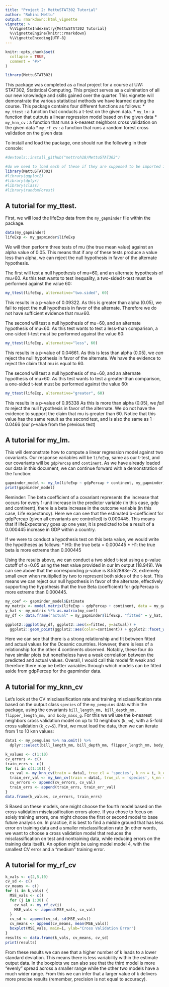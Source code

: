 ```yaml
---
title: "Project 2: MettuSTAT302 Tutorial"
author: "Rohini Mettu"
output: rmarkdown::html_vignette
vignette: >
  %\VignetteIndexEntry{MettuSTAT302 Tutorial}
  %\VignetteEngine{knitr::rmarkdown}
  %\VignetteEncoding{UTF-8}
---
```


```r
knitr::opts_chunk$set(
  collapse = TRUE,
  comment = "#>"
)
```

```r
library(MettuSTAT302)
```

This package was completed as a final project for a course at UW: STAT302, Statistical Computing. This project serves as a culmination of all our new knowledge and skills gained over the quarter. This vignette will demonstrate the various statistical methods we have learned during the course. This package contains four different functions as follows:
* ```my_ttest``` : a function that conducts a t-test on the given data.
* ```my_lm``` : a function that outputs a linear regression model based on the given data
* ```my_knn_cv``` : a function that runs a k-nearest neighbors cross validation on the given data
* ```my_rf_cv``` : a function that runs a random forest cross validation on the given data

To install and load the package, one should run the following in their console:
```r
#devtools::install_github("mettroh18/MettuSTAT302")

#do we need to load each of these if they are supposed to be imported into the package itself?
library(MettuSTAT302)
#library(ggplot2)
#library(dplyr)
#library(class)
#library(randomForest)
```

## A tutorial for my_ttest.

First, we will load the lifeExp data from the ```my_gapminder``` file within the package.
```r
data(my_gapminder)
lifeExp <- my_gapminder$lifeExp
```

We will then perform three tests of mu (the true mean value) against an alpha value of 0.05. This means that if any of these tests produce a value less than alpha, we can reject the null hypothesis in favor of the alternate hypothesis. 

The first will test a null hypothesis of mu=60, and an alternate hypothesis of mu≠60. As this test wants to test inequality, a two-sided t-test must be performed against the value 60:

```r
my_ttest(lifeExp, alternative="two.sided", 60)
```
This results in a p-value of 0.09322. As this is greater than alpha (0.05), we fail to reject the null hypothesis in favor of the alternate. Therefore we do not have sufficient evidence that mu≠60.

The second will test a null hypothesis of mu=60, and an alternate hypothesis of mu<60. As this test wants to test a less-than comparison, a one-sided t-test must be performed against the value 60:

```r
my_ttest(lifeExp, alternative="less", 60)
```
This results in a p-value of 0.04661. As this is less than alpha (0.05), we *can* reject the null hypothesis in favor of the alternate. We have the evidence to reject the claim that mu is equal to 60.

The second will test a null hypothesis of mu=60, and an alternate hypothesis of mu>60. As this test wants to test a greater-than comparison, a one-sided t-test must be performed against the value 60:

```r
my_ttest(lifeExp, alternative="greater", 60)
```
This results in a p-value of 0.95338 As this is more than alpha (0.05), we *fail to* reject the null hypothesis in favor of the alternate. We do not have the evidence to support the claim that mu is greater than 60. Notice that this value has the same result as the second test, and is also the same as 1 - 0.0466 (our p-value from the previous test)


## A tutorial for my_lm.

This will demonstrate how to compute a linear regression model against two covariants. Our response variables will be ```lifeExp```, same as our t-test, and our covariants will be ```gdpPercap``` and ```continent```. As we have already loaded our data in this document, we can continue forward with a demonstration of the function:

```r
gapminder_model <- my_lm(lifeExp ~ gdpPercap + continent, my_gapminder)
print(gapminder_model)
```
Reminder: The beta coefficient of a covariant represents the increase that occurs for every 1-unit increase in the predictor variable (in this case, gdp and continent), there is a beta increase in the outcome variable (in this case, Life expectancy). Here we can see that the estimated b-coefficient for gdpPercap (given all covariants are controlled) is 0.000445. This means that if lifeExpectancy goes up one year, it is predicted to be a result of a 0.000445 increase in GDP within a country.

If we were to conduct a hypothesis test on this beta value, we would write the hypotheses as follows:
* H0: the true beta = 0.000445
* H1: the true beta is more extreme than 0.000445

Using the results above, we can conduct a two sided t-test using a p-value cutoff of α=0.05 using the test value provided in our lm output (18.949). We can see above that the corresponding p-value is 8.552893e-73, extremely small even when multiplied by two to represent both sides of the t-test. This means we can reject our null hypothesis in favor of the alternate, effectively supporting the hypothesis that the true Beta (coefficient) for gdpPercap is more extreme than 0.000445.

```r
my_coef <- gapminder_model$Estimate
my_matrix <- model.matrix(lifeExp ~ gdpPercap + continent, data = my_gapminder)
y_hat <- my_matrix %*% as.matrix(my_coef)
my_df <- data.frame("actual" = my_gapminder$lifeExp, "fitted" = y_hat, "continent" = my_gapminder$continent)

ggplot2::ggplot(my_df, ggplot2::aes(x=fitted, y=actual)) + 
  ggplot2::geom_point(ggplot2::aes(color=continent)) + ggplot2::facet_wrap(~ continent, scales = "free") 
```


Here we can see that there is a strong relationship and fit between fitted and actual values for the Oceanic countries. However, there is less of a relationship for the other 4 continents observed. Notably, these four do have similar plots but nonetheless have a weak correlation between the predicted and actual values. Overall, I would call this model fit weak and therefore there may be better variables through which models can be fitted aside from gdpPercap for the gapminder data.

## A tutorial for my_knn_cv

Let's look at the CV misclassification rate and training misclassification rate based on the output class ```species``` of the ```my_penguins``` data within the package, using the covariants ```bill_length_mm, bill_depth_mm, flipper_length_mm, and body_mass_g```. For this we wil use the k-nearest neighbors cross validation model on up to 10 neighbors (```k_nn```), with a 5-fold cross validation (```k_cv=5```). First, we must load the data, then we can iterate from 1 to 10 knn values:

```r
data1 <- my_penguins %>% na.omit() %>%
  dplyr::select(bill_length_mm, bill_depth_mm, flipper_length_mm, body_mass_g, species)

k_values <- c(1:10)
cv_errors <- c()
train_errs <- c()
for (i in c(1:10)) {
  cv_val <- my_knn_cv(train = data1, true_cl = 'species', k_nn = i, k_cv = 5)$cv_misclass
  train_err_val <- my_knn_cv(train = data1, true_cl = 'species', k_nn = i, k_cv = 5)$train_misclass
  cv_errors <- append(cv_errors, cv_val)
  train_errs <- append(train_errs, train_err_val)
}
data.frame(k_values, cv_errors, train_errs)
```

S
Based on these models, one might choose the fourth model based on the cross validation misclassification errors alone. If you chose to focus on solely training errors, one might choose the first or second model to base future analysis on. In practice, it is best to find a middle ground that has less error on training data and a smaller misclassification rate (in other words, we want to choose a cross validation model that reduces the misclassification on test and nontraining data, while reducing errors on the training data itself). An option might be using model model 4, with the smallest CV error and a "medium" training error. 

## A tutorial for my_rf_cv

```r
k_vals <- c(2,5,10)
cv_sd <- c()
cv_means <- c()
for (i in k_vals) {
  MSE_vals <- c()
  for (j in 1:30) {
    cv_val <- my_rf_cv(i)
    MSE_vals <- append(MSE_vals, cv_val)
  }
  cv_sd <- append(cv_sd, sd(MSE_vals))
  cv_means <- append(cv_means, mean(MSE_vals))
  boxplot(MSE_vals, main=i, ylab="Cross Validation Error")
}
results <- data.frame(k_vals, cv_means, cv_sd)
print(results)
```
From these results we can see that a higher number of k leads to a lower standard deviation. This means there is less variability within the estimate output data. In the boxplots we can also see that the third model is more "evenly" spread across a smaller range while the other two models have a much wider range. From this we can infer that a larger value of k delivers more precise results (remember, precision is not equal to accuracy).
